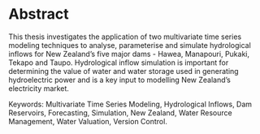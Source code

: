 # Abstract {.unnumbered}

This thesis investigates the application of two multivariate time series modeling techniques to analyse, parameterise and simulate hydrological inflows for New Zealand's five major dams - Hawea, Manapouri, Pukaki, Tekapo and Taupo. Hydrological inflow simulation is important for determining the value of water and water storage used in generating hydroelectric power and is a key input to modelling New Zealand's electricity market.

Keywords: Multivariate Time Series Modeling, Hydrological Inflows, Dam Reservoirs, Forecasting, Simulation, New Zealand, Water Resource Management, Water Valuation, Version Control.


